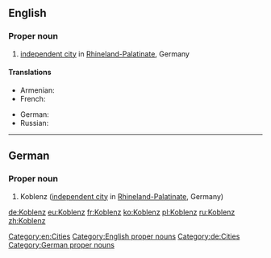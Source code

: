 ==English==
{{wikipedia}}
===Proper noun===
{{head|en|proper nouns}}
# [[independent city]] in [[Rhineland-Palatinate]], Germany

====Translations====
{{trans-top|city in Germany}}
* Armenian: {{t|hy|Կոբլենց|tr=Koblencʿ|sc=Armn}}
* French: {{t+|fr|Coblence}}
{{trans-mid}}
* German: {{t+|de|Koblenz}}
* Russian: {{t|ru|Кобленц|sc=Cyrl}}
{{trans-bottom}}

[[Category:en:Cities]]
[[Category:English proper nouns]]

----

==German==
{{wikipedia|lang=de}}
===Proper noun===
{{head|de|proper nouns}}
# Koblenz ([[independent city]] in [[Rhineland-Palatinate]], Germany)

[[Category:de:Cities]]
[[Category:German proper nouns]]

[[de:Koblenz]]
[[eu:Koblenz]]
[[fr:Koblenz]]
[[ko:Koblenz]]
[[pl:Koblenz]]
[[ru:Koblenz]]
[[zh:Koblenz]]
